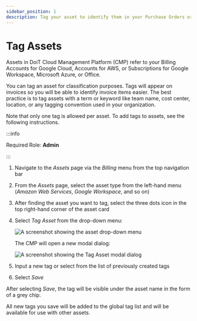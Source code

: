 ```yaml
---
sidebar_position: 1
description: Tag your asset to identify them in your Purchase Orders or Invoices
---
```


# Tag Assets

Assets in DoiT Cloud Management Platform (CMP) refer to your Billing Accounts for Google Cloud, Accounts for AWS, or Subscriptions for Google Workspace, Microsoft Azure, or Office.

You can tag an asset for classification purposes. Tags will appear on invoices so you will be able to identify invoice items easier. The best practice is to tag assets with a term or keyword like team name, cost center, location, or any tagging convention used in your organization.

Note that only one tag is allowed per asset. To add tags to assets, see the following instructions.

:::info

Required Role: **Admin**

:::

1. Navigate to the _Assets_ page via the _Billing_ menu from the top navigation bar
2. From the _Assets_ page, select the asset type from the left-hand menu (_Amazon Web Services_, _Google Workspace_, and so on)
3. After finding the asset you want to tag, select the three dots icon in the top right-hand corner of the asset card
4. Select _Tag Asset_ from the drop-down menu:

   ![A screenshot showing the asset drop-down menu](../.gitbook/assets/cmp-assets-drop-down-menu.png)

   The CMP will open a new modal dialog:

   ![A screenshot showing the _Tag Asset_ modal dialog](../.gitbook/assets/cmp-assets-tag-asset-modal.png)

5. Input a new tag or select from the list of previously created tags
6. Select _Save_

After selecting _Save_, the tag will be visible under the asset name in the form of a grey chip.

All new tags you save will be added to the global tag list and will be available for use with other assets.
